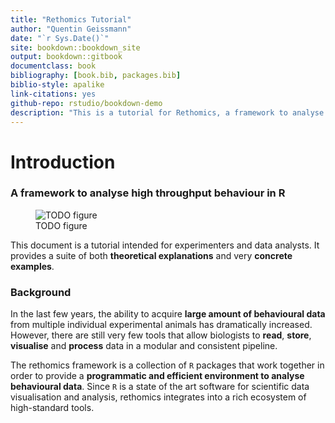 ```yaml
--- 
title: "Rethomics Tutorial"
author: "Quentin Geissmann"
date: "`r Sys.Date()`"
site: bookdown::bookdown_site
output: bookdown::gitbook
documentclass: book
bibliography: [book.bib, packages.bib]
biblio-style: apalike
link-citations: yes
github-repo: rstudio/bookdown-demo
description: "This is a tutorial for Rethomics, a framework to analyse high-throuput behavioural data in `R`."
---
```


# Introduction

### A framework to analyse high throughput behaviour in R{-}

![TODO figure]()


This document is a tutorial intended for experimenters and data analysts.
It provides a suite of both **theoretical explanations** and very **concrete examples**.


### Background{-}

In the last few years, the ability to acquire **large amount of behavioural data**
from multiple individual experimental animals has dramatically increased.
However, there are still very few tools that allow biologists to **read**, **store**, **visualise** and **process** data 
in a modular and consistent pipeline.

The rethomics framework is a collection of `R` packages that work together in order to provide a **programmatic and efficient environment to analyse behavioural data**.
Since `R` is a state of the art software for scientific data visualisation and analysis,
rethomics integrates into a rich ecosystem of high-standard tools.

